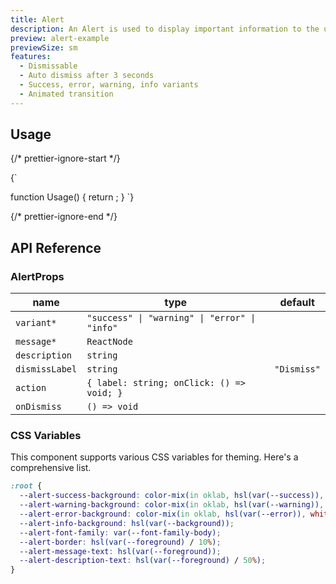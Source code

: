 ```yaml
---
title: Alert
description: An Alert is used to display important information to the user. It is typically styled with a distinct color and icon to indicate the type of alert such as success, error, warning, or info.
preview: alert-example
previewSize: sm
features:
  - Dismissable
  - Auto dismiss after 3 seconds
  - Success, error, warning, info variants
  - Animated transition
---
```


## Usage

{/* prettier-ignore-start */}

<CodeBlock lang="ts">{`

function Usage() {
    return <Alert message="This is a success alert" variant="success" />;
}
`}
</CodeBlock>

{/* prettier-ignore-end */}

## API Reference

### AlertProps

| name                                                                                    | type                                          | default     |
| --------------------------------------------------------------------------------------- | --------------------------------------------- | ----------- |
| `variant*` <Tooltip content='The style variant of the alert, defines color and icon' /> | `"success" \| "warning" \| "error" \| "info"` |             |
| `message*` <Tooltip content='Alert message displayed' />                                | `ReactNode`                                   |             |
| `description`                                                                           | `string`                                      |             |
| `dismissLabel`                                                                          | `string`                                      | `"Dismiss"` |
| `action`                                                                                | `{ label: string; onClick: () => void; }`     |             |
| `onDismiss`                                                                             | `() => void`                                  |             |

### CSS Variables

This component supports various CSS variables for theming. Here's a comprehensive list.

```css
:root {
  --alert-success-background: color-mix(in oklab, hsl(var(--success)), white 75%);
  --alert-warning-background: color-mix(in oklab, hsl(var(--warning)), white 75%);
  --alert-error-background: color-mix(in oklab, hsl(var(--error)), white 75%);
  --alert-info-background: hsl(var(--background));
  --alert-font-family: var(--font-family-body);
  --alert-border: hsl(var(--foreground) / 10%);
  --alert-message-text: hsl(var(--foreground));
  --alert-description-text: hsl(var(--foreground) / 50%);
}
```
